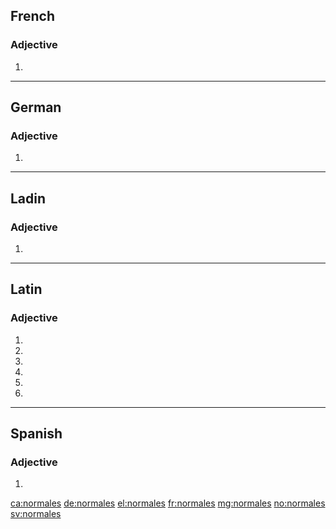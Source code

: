 ==French==

===Adjective===
{{fr-adj-form}} {{f-p}}

# {{feminine plural of|normal|lang=fr}}

----

==German==

===Adjective===
{{head|de|adjective form}}

# {{inflected form of|normal|lang=de}}

----

==Ladin==

===Adjective===
{{head|lld|adjective form|g=f}} {{plural}}

# {{feminine plural of|normal|lang=lld|nocat=1}}

----

==Latin==

===Adjective===
{{la-adj-form|normālēs}}

# {{inflection of|normālis||nom|m|p|lang=la}}
# {{inflection of|normālis||nom|f|p|lang=la}}
# {{inflection of|normālis||acc|m|p|lang=la}}
# {{inflection of|normālis||acc|f|p|lang=la}}
# {{inflection of|normālis||voc|m|p|lang=la}}
# {{inflection of|normālis||voc|f|p|lang=la}}

----

==Spanish==

===Adjective===
{{head|es|adjective form}} {{m|f}} {{p}}

# {{plural of|lang=es|[[normal]]}}

[[ca:normales]]
[[de:normales]]
[[el:normales]]
[[fr:normales]]
[[mg:normales]]
[[no:normales]]
[[sv:normales]]